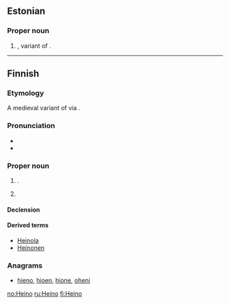 ==Estonian==

===Proper noun===
{{head|et|proper noun}}

# {{given name|male|lang=et}}, variant of {{term|Hendrik||[[Henry]]|lang=et}}.

----

==Finnish==

===Etymology===
A medieval variant of {{term|Henrik||[[Henry]]|lang=fi}} via {{etyl|gml|fi}}.

===Pronunciation===
* {{IPA|/ˈheino/|lang=fi}}
* {{hyphenation|Hei|no|lang=fi}}

===Proper noun===
{{fi-proper noun}}

# {{given name|male|lang=fi}}. 
# {{surname|patronymic|from=given names|lang=fi}}

====Declension====
{{fi-decl-valo|Hein}}

====Derived terms====
* [[Heinola]]
* [[Heinonen]]

===Anagrams===
* [[hieno#Finnish|hieno]], [[hioen#Finnish|hioen]], [[hione#Finnish|hione]], [[oheni#Finnish|oheni]]

[[no:Heino]]
[[ru:Heino]]
[[fi:Heino]]